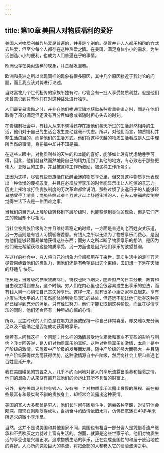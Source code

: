```yaml
---
---
---
```

title: 第10章 美国人对物质福利的爱好
---

美国人对物质利益的热爱是普遍的，并非是个别的。尽管并非人人都用相同的方式去热爱，但至少每个人都存在这种热爱之情。在美国，满足身体小小的需求，为生活创造小小的便利，也成为人们普遍在乎的事情。

欧洲也存在类似这样的现象，并且越发显著。

欧洲和美洲之所以出现同样的现象有很多原因，其中几个原因接近于我讨论的问题，而且我应该对其进行论述。

当财富被几个世代相传的家族所独有时，尽管会有一批人享受物质利益，但是他们未曾意识到只有他们在对这种益处进行独享。

人们最容易激动之时，并非在他们畅通无阻地获取某种贵重物品之时，而是在他们取得了部分满足但还没有百分百如愿或者随时担心失去的时刻。

在贵族制社会中，有钱人从来不晓得还存在跟他们每天所过的生活迥然相异的生活，他们对于自己的生活会发生变动丝毫不忧虑。所以，对他们而言，物质福利并非生活的目的，而是他们的生活方式。他们将这种优越的物质生活看成是人生中理所当然的事情，身在福中却并不知是福。

在这些人眼中，对物质利益的天生的和本能的喜好，能够如此没有忧虑地唾手可得，因此，他们就自然而然地将自己的精力用到了其他的地方，专心致志于那些更伟大、更艰巨的工作，并且被这种工作所激励，被这种工作所吸引。

正因为这样，尽管有些贵族活在纸醉金迷的物质享受里，但又对这种物质享乐表现出一种傲慢的蔑视态度，并且在必须放弃享乐的时候能显示出让人吃惊的意志力。历史上摧垮或打倒贵族制度的历次革命都曾说明，那些过惯了安逸日子的人能够轻易地受得了清贫；而那些经过艰辛万苦才过上舒适生活的人，在失去幸福后反倒会觉得生活下去是一件困难之事。

当我们的目光从上层阶级转移到下层阶级时，也能察觉到类似的现象，但是它们产生的原因却不尽相同。

当社会被贵族阶级统治并且维持着稳定的时候，一方面是普通的老百姓安贫乐道，另一方面则是有钱人习惯骄奢委靡。有钱人之所以无须为了物质享乐而费心，是因为他们能够轻而易举地获得这些东西；而穷人之所以断了物质享乐的想法，是因为他们毫无希望获取这些物质享受，另一方面也是因为他们享乐的欲望甚弱。

在这样的社会中，穷人将自己的想象力全部都用在了来世。现实生活中的艰辛万苦尽管束缚着他们的想象力，但他们还是有希望跳出这个束缚，去幻想一下远在天际的舒适与 快乐。

相反地，当等级的界限被废除后，特权也灰飞烟灭，随着财产的日益分散，教育和自由观念得到普及，这个时候，穷人们在内心里也会很容易滋生出享乐的想法，而有钱人则一心惧怕自己丧失掉享乐。这样一来，就有很多小康之家林立起来。享有小康生活水平的人们虽然能体验到物质享乐的益处，但还远不能让他们觉得这种喜好已经得到充分的满足。只有经过努力，他们才能获取到这种愉悦，而且在尽情享乐的同时，他们还会怀有一种胆战心惊的心情。

所以，民主时代的人们总是在竭力追逐或保持一种自己非常喜爱，却又难以充分满足以及不能确定是否能成功获得的享乐。

倘若有人问我这样一个问题：什么样的激情最受地位卑微和家业不充盈的影响与制约？我会回答说，是人们对物质享乐的喜好。这种对物质享乐的激情，本质上是中产阶级的激情。它随着中产阶级的发展而发展，随中产阶级的强大而强大，并且随中产阶级获得优势而获得优势。这种激情源自中产阶级，然后向社会上层和普通老百姓蔓延开来。

我在美国碰见的穷苦之人，几乎不约而同地对富人的享乐流露出羡慕和憧憬之情，他们的想象力从来没有离开过他们的命运让其所不具备的财富上。

另外，我在美国见到的有钱人，没有哪一个对物质享乐流露出傲慢的蔑视。而在那些最富有和最桀骜不驯的贵族身上，却经常会流露出这种表情。

美国的富人大多都曾是穷人，他们长时间与困境斗争，饱尝各种辛酸，对贫穷体会颇深，而现在刚刚取得成功，当初奋斗的热情依旧未消，仿佛还沉迷在40多年来所追求的微小享乐里。

当然，这并不是说美国和其他国家不同，美国也有相当一部分富人是凭借着遗产继承和不费吹灰之力就过上富有生活的。然而，就算是这些世家子弟，他们对物质生活的享受也是兴趣正浓。追求物质生活的享乐，正在变成全国性的和居于统治地位的喜好。人心所向这股巨大的洪流，将把全部的人都卷入它的滚滚波涛之中。